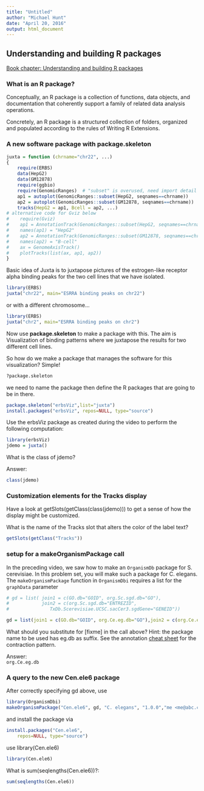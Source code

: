 ```yaml
---
title: "Untitled"
author: "Michael Hunt"
date: "April 20, 2016"
output: html_document
---
```


## Understanding and building R packages

[Book chapter: Understanding and building R packages](http://genomicsclass.github.io/book/pages/bioc2_rpacks.html#skel)

### What is an R package?
Conceptually, an R package is a collection of functions, data objects, and documentation that coherently support a family of related data analysis operations.

Concretely, an R package is a structured collection of folders, organized and populated according to the rules of Writing R Extensions.


### A new software package with package.skeleton

```r
juxta = function (chrname="chr22", ...) 
{
    require(ERBS)
    data(HepG2)
    data(GM12878)
    require(ggbio)
    require(GenomicRanges)  # "subset" is overused, need import detail
    ap1 = autoplot(GenomicRanges::subset(HepG2, seqnames==chrname))
    ap2 = autoplot(GenomicRanges::subset(GM12878, seqnames==chrname))
    tracks(HepG2 = ap1, Bcell = ap2, ...)
# alternative code for Gviz below
#    require(Gviz)
#    ap1 = AnnotationTrack(GenomicRanges::subset(HepG2, seqnames==chrname))
#    names(ap1) = "HepG2"
#    ap2 = AnnotationTrack(GenomicRanges::subset(GM12878, seqnames==chrname))
#    names(ap2) = "B-cell"
#    ax = GenomeAxisTrack()
#    plotTracks(list(ax, ap1, ap2))
}
```
Basic idea of Juxta is to juxtapose pictures of the estrogen-like receptor alpha binding peaks for the two cell lines that we have isolated.

```r
library(ERBS)
juxta("chr22", main="ESRRA binding peaks on chr22")
```
or with a different chromosome...

```r
library(ERBS)
juxta("chr2", main="ESRRA binding peaks on chr2")
```

Now use __package.skeleton__ to make a package with this. The aim is Visualization of binding patterns where we juxtapose the results for two different cell lines.

So how do we make a package that manages the software for this visualization? Simple!

```r
?package.skeleton
```
we need to name the package then define the R packages that are going to be in there.

```r
package.skeleton("erbsViz",list="juxta")
install.packages("erbsViz", repos=NULL, type="source")
```
Use the erbsViz package as created during the video to perform the following computation:

```r
library(erbsViz)
jdemo = juxta()
```

What is the class of jdemo?

Answer:
```r
class(jdemo)
```

### Customization elements for the Tracks display

Have a look at getSlots(getClass(class(jdemo))) to get a sense of how the display might be customized.

What is the name of the Tracks slot that alters the color of the label text?

```r
getSlots(getClass("Tracks"))
```

### setup for a makeOrganismPackage call

In the preceding video, we saw how to make an `OrganismDb` package for S. cerevisiae. In this problem set, you will make such a package for C. elegans. The `makeOrganismPackage` function in `OrganismDbi` requires a list for the `graphData` parameter

```r

# gd = list( join1 = c(GO.db="GOID", org.Sc.sgd.db="GO"),
#            join2 = c(org.Sc.sgd.db="ENTREZID",
#               TxDb.Scerevisiae.UCSC.sacCer3.sgdGene="GENEID"))

gd = list(join1 = c(GO.db="GOID", org.Ce.eg.db="GO"),join2 = c(org.Ce.eg.db="ENTREZID", TxDb.Celegans.UCSC.ce6.ensGene="GENEID"))
```

What should you substitute for [fixme] in the call above? Hint: the package name to be used has eg.db as suffix. See the annotation [cheat sheet](http://genomicsclass.github.io/book/pages/annoCheat.html) for the contraction pattern.

Answer:  
`org.Ce.eg.db`

### A query to the new Cen.ele6 package

After correctly specifying gd above, use

```r
library(OrganismDbi)
makeOrganismPackage("Cen.ele6", gd, "C. elegans", "1.0.0","me <me@abc.com>", "me <me@abc.com>", ".")
```
and install the package via

```r
install.packages("Cen.ele6", 
    repos=NULL, type="source")
```
use library(Cen.ele6)

```r
library(Cen.ele6)
```
What is sum(seqlengths(Cen.ele6))?:

```r
sum(seqlengths(Cen.ele6))
```
